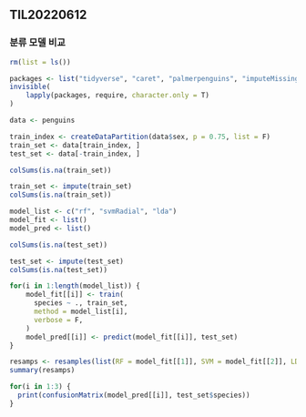 ## TIL20220612

### 분류 모델 비교

```r
rm(list = ls())
```

```r
packages <- list("tidyverse", "caret", "palmerpenguins", "imputeMissings")
invisible(
    lapply(packages, require, character.only = T)
)
```

```r
data <- penguins
```

```r
train_index <- createDataPartition(data$sex, p = 0.75, list = F)
train_set <- data[train_index, ]
test_set <- data[-train_index, ]
```

```r
colSums(is.na(train_set))
```

```r
train_set <- impute(train_set)
colSums(is.na(train_set))
```

```r
model_list <- c("rf", "svmRadial", "lda")
model_fit <- list()
model_pred <- list()

colSums(is.na(test_set))
```

```r
test_set <- impute(test_set)
colSums(is.na(test_set))
```

```r
for(i in 1:length(model_list)) {
    model_fit[[i]] <- train(
      species ~ ., train_set,
      method = model_list[i],
      verbose = F,
    )
    model_pred[[i]] <- predict(model_fit[[i]], test_set)
}
```

```r
resamps <- resamples(list(RF = model_fit[[1]], SVM = model_fit[[2]], LDA = model_fit[[3]]))
summary(resamps)
```

```r
for(i in 1:3) {
  print(confusionMatrix(model_pred[[i]], test_set$species))
}
```


